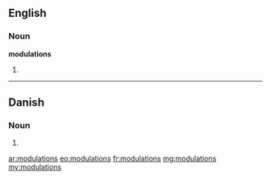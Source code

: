 ==English==

===Noun===
'''modulations'''

# {{plural of|modulation}}

----

==Danish==

===Noun===
{{head|da|noun form|g=c}}

# {{form of|genitive singular indefinite|modulation|lang=da}}

[[ar:modulations]]
[[eo:modulations]]
[[fr:modulations]]
[[mg:modulations]]
[[my:modulations]]